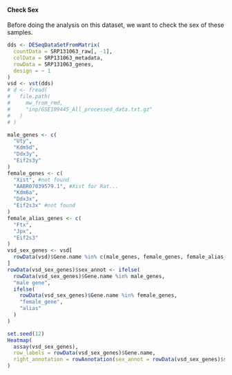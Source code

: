 #### Check Sex {#resultsRnaseqSRP131063CheckSex}

Before doing the analysis on this dataset, we want to check the sex of these samples.

```r
dds <- DESeqDataSetFromMatrix(
  countData = SRP131063_raw[, -1],
  colData = SRP131063_metadata,
  rowData = SRP131063_genes,
  design = ~ 1
)
vsd <- vst(dds)
# d <- fread(
#   file.path(
#     mw_from_rmd,
#     "inp/GSE109445_All_processed_data.txt.gz"
#   )
# )

male_genes <- c(
  "Uty",
  "Kdm5d",
  "Ddx3y",
  "Eif2s3y"
)
female_genes <- c(
  "Xist", #not found
  "AABR07039579.1", #Xist for Rat...
  "Kdm6a",
  "Ddx3x",
  "Eif2s3x" #not found
)
female_alias_genes <- c(
  "Ftx",
  "Jpx",
  "Eif2s3"
)
vsd_sex_genes <- vsd[
  rowData(vsd)$Gene.name %in% c(male_genes, female_genes, female_alias_genes),
]
rowData(vsd_sex_genes)$sex_annot <- ifelse(
  rowData(vsd_sex_genes)$Gene.name %in% male_genes,
  "male gene",
  ifelse(
    rowData(vsd_sex_genes)$Gene.name %in% female_genes,
    "female_gene",
    "alias"
  )
)
```

```r
set.seed(12)
Heatmap(
  assay(vsd_sex_genes),
  row_labels = rowData(vsd_sex_genes)$Gene.name,
  right_annotation = rowAnnotation(sex_annot = rowData(vsd_sex_genes)$sex_annot)
)
```